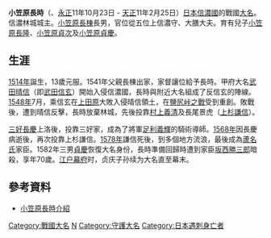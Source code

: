 {{japanese|japanese=小笠原長時|kana=おがさわら ながとき|romaji=Ogasawara Nagatoki}}

'''小笠原長時'''（{{bd|1514年|11月9日|1583年|4月17日|catIdx=Ogasawara Nagatoki}}、[[永正|永正]]11年10月23日 - [[天正_(日本)|天正]]11年2月25日）[[日本|日本]][[信濃國|信濃國]]的戰國[[大名_(稱謂)|大名]]。信濃林城城主。[[小笠原長棟|小笠原長棟]]長男，官位從五位上信濃守、大膳大夫。育有兒子[[小笠原長隆_(信濃小笠原氏)|小笠原長隆]]、[[小笠原貞次|小笠原貞次]]及[[小笠原貞慶|小笠原貞慶]]。

==生涯==
[[1514年|1514年]]誕生，13歲元服。1541年父親長棟出家，家督讓位給予長時。甲府大名[[武田晴信|武田晴信]]（即[[武田信玄|武田信玄]]）開始入侵信濃國，長時與附近大名組成了反信玄的陣線。[[1548年|1548年]]7月，乘信玄在[[上田原之戰|上田原]]大敗入侵晴信領土，在[[鹽尻峠之戰|鹽尻峠之戰]]受到重創。敗戰後，遭到晴信反擊，長時放棄林城，先後投靠[[村上義清|村上義清]]及長尾景虎（[[上杉謙信|上杉謙信]]）。

[[三好長慶|三好長慶]]上洛後，投靠三好家，成為了將軍[[足利義輝|足利義輝]]的騎術導師。[[1568年|1568年]]因長慶病逝後，再次投靠上杉謙信。[[1578年|1578年]]謙信死後，到多個地方流浪，最後成為[[蘆名氏|蘆名氏]]家臣。1582年三男[[小笠原贞庆|貞慶]]恢復大名身份，長時準備回歸時遭到家臣[[坂西勝三郎|坂西勝三郎]]暗殺，享年70歲。[[江户幕府|江户幕府]]时，贞庆子孙续为大名直至幕末。

==參考資料==
*[http://www.sysj.com/kansuke/ogasawara.html 小笠原長時介紹] {{Wayback|url=http://www.sysj.com/kansuke/ogasawara.html |date=20070929042916 }}

{{小笠原氏宗家歷代當主|府中小笠原氏|第17代|1541年 - 1579年}}

{{Authority control}}
{{DEFAULTSORT:Ogasawara Nagatoki}}
{{Japan-Daimyō-stub}}
[[Category:戰國大名|Category:戰國大名]]
[[Category:府中小笠原氏|N]]
[[Category:守護大名|Category:守護大名]]
[[Category:日本遇刺身亡者|Category:日本遇刺身亡者]]